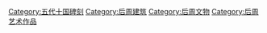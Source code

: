 [[Category:五代十国碑刻|Category:五代十国碑刻]]
[[Category:后周建筑|Category:后周建筑]]
[[Category:后周文物|Category:后周文物]]
[[Category:后周艺术作品|Category:后周艺术作品]]